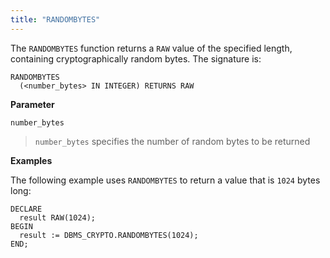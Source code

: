 ```yaml
---
title: "RANDOMBYTES"
---
```




The `RANDOMBYTES` function returns a `RAW` value of the specified length, containing cryptographically random bytes. The signature is:

    RANDOMBYTES
      (<number_bytes> IN INTEGER) RETURNS RAW

**Parameter**

`number_bytes`

> `number_bytes` specifies the number of random bytes to be returned

**Examples**

The following example uses `RANDOMBYTES` to return a value that is `1024` bytes long:

    DECLARE
      result RAW(1024);
    BEGIN
      result := DBMS_CRYPTO.RANDOMBYTES(1024);
    END;
